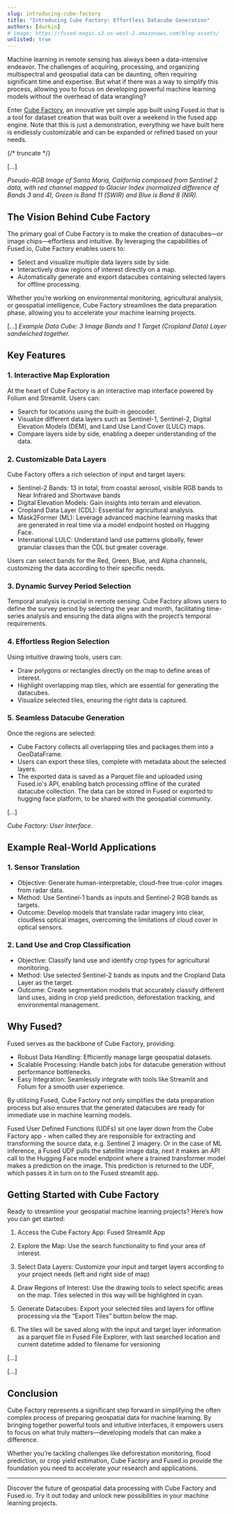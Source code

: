 ```yaml
---
slug: introducing-cube-factory
title: "Introducing Cube Factory: Effortless Datacube Generation"
authors: [durkin]
# image: https://fused-magic.s3.us-west-2.amazonaws.com/blog-assets/
unlisted: true
---
```



Machine learning in remote sensing has always been a data-intensive endeavor. The challenges of acquiring, processing, and organizing multispectral and geospatial data can be daunting, often requiring significant time and expertise. But what if there was a way to simplify this process, allowing you to focus on developing powerful machine learning models without the overhead of data wrangling?

Enter [Cube Factory](https://www.fused.io/workbench/apps#app/s/i/fa_57r45jFxtCuihNqx5brtd9), an innovative yet simple app built using Fused.io that is a tool for dataset creation that was built over a weekend in the fused app engine. Note that this is just a demonstration, everything we have built here is endlessly customizable and can be expanded or refined based on your needs.

{/* truncate */}



[...]

_Pseudo-RGB Image of Santa Maria, California composed from Sentinel 2 data, with red channel mapped to Glacier Index (normalized difference of Bands 3 and 4), Green  is Band 11 (SWIR) and Blue is Band 8 (NIR)._


## The Vision Behind Cube Factory
The primary goal of Cube Factory is to make the creation of datacubes—or image chips—effortless and intuitive. By leveraging the capabilities of Fused.io, Cube Factory enables users to:
- Select and visualize multiple data layers side by side.
- Interactively draw regions of interest directly on a map.
- Automatically generate and export datacubes containing selected layers for offline processing.

Whether you’re working on environmental monitoring, agricultural analysis, or geospatial intelligence, Cube Factory streamlines the data preparation phase, allowing you to accelerate your machine learning projects.

[...]
_Example Data Cube: 3 Image Bands and 1 Target (Cropland Data) Layer sandwiched together._


## Key Features

### 1. Interactive Map Exploration
At the heart of Cube Factory is an interactive map interface powered by Folium and Streamlit. Users can:
- Search for locations using the built-in geocoder.
- Visualize different data layers such as Sentinel-1, Sentinel-2, Digital Elevation Models (DEM), and Land Use Land Cover (LULC) maps.
- Compare layers side by side, enabling a deeper understanding of the data.

### 2. Customizable Data Layers
Cube Factory offers a rich selection of input and target layers:

- Sentinel-2 Bands: 13 in total, from coastal aerosol, visible RGB bands to Near Infrared and Shortwave bands
- Digital Elevation Models: Gain insights into terrain and elevation.
- Cropland Data Layer (CDL): Essential for agricultural analysis.
- Mask2Former (ML): Leverage advanced machine learning masks that are generated in real time via a model endpoint hosted on Hugging Face.
- International LULC: Understand land use patterns globally, fewer granular classes than the CDL but greater coverage.

Users can select bands for the Red, Green, Blue, and Alpha channels, customizing the data according to their specific needs.

### 3. Dynamic Survey Period Selection

Temporal analysis is crucial in remote sensing. Cube Factory allows users to define the survey period by selecting the year and month, facilitating time-series analysis and ensuring the data aligns with the project’s temporal requirements.

### 4. Effortless Region Selection
Using intuitive drawing tools, users can:
- Draw polygons or rectangles directly on the map to define areas of interest.
- Highlight overlapping map tiles, which are essential for generating the datacubes.
- Visualize selected tiles, ensuring the right data is captured.

### 5. Seamless Datacube Generation

Once the regions are selected:
- Cube Factory collects all overlapping tiles and packages them into a GeoDataFrame.
- Users can export these tiles, complete with metadata about the selected layers.
- The exported data is saved as a Parquet file and uploaded using Fused.io's API, enabling batch processing offline of the curated datacube collection. The data can be stored in Fused or exported to hugging face platform, to be shared with the geospatial community.

[...]

_Cube Factory: User Interface._


## Example Real-World Applications

### 1. Sensor Translation
- Objective: Generate human-interpretable, cloud-free true-color images from radar data.
- Method: Use Sentinel-1 bands as inputs and Sentinel-2 RGB bands as targets.
- Outcome: Develop models that translate radar imagery into clear, cloudless optical images, overcoming the limitations of cloud cover in optical sensors.

### 2. Land Use and Crop Classification
- Objective: Classify land use and identify crop types for agricultural monitoring.
- Method: Use selected Sentinel-2 bands as inputs and the Cropland Data Layer as the target.
- Outcome: Create segmentation models that accurately classify different land uses, aiding in crop yield prediction, deforestation tracking, and environmental management.

## Why Fused?
Fused serves as the backbone of Cube Factory, providing:
- Robust Data Handling: Efficiently manage large geospatial datasets.
- Scalable Processing: Handle batch jobs for datacube generation without performance bottlenecks.
- Easy Integration: Seamlessly integrate with tools like Streamlit and Folium for a smooth user experience.

By utilizing Fused, Cube Factory not only simplifies the data preparation process but also ensures that the generated datacubes are ready for immediate use in machine learning models.

Fused User Defined Functions (UDFs) sit one layer down from the Cube Factory app - when called they are responsible for extracting and transforming the source data, e.g. Sentinel 2 imagery. Or in the case of ML inference, a Fused UDF pulls the satellite image data, next it makes an API call to the Hugging Face model endpoint where a trained transformer model makes a prediction on the image. This prediction is returned to the UDF, which passes it in turn on to the Fused streamlit app.

## Getting Started with Cube Factory
Ready to streamline your geospatial machine learning projects? Here’s how you can get started:
1. Access the Cube Factory App: Fused Streamlit App
2. Explore the Map: Use the search functionality to find your area of interest.
3. Select Data Layers: Customize your input and target layers according to your project needs (left and right side of map)
4. Draw Regions of Interest: Use the drawing tools to select specific areas on the map. Tiles selected in this way will be highlighted in cyan.
5. Generate Datacubes: Export your selected tiles and layers for offline processing via the “Export Tiles” button below the map.

6. The tiles will be saved along with the input and target layer information as  a parquet file in Fused File Explorer, with last searched location and current datetime added to filename for versioning

[...]

[...]


## Conclusion
Cube Factory represents a significant step forward in simplifying the often complex process of preparing geospatial data for machine learning. By bringing together powerful tools and intuitive interfaces, it empowers users to focus on what truly matters—developing models that can make a difference.

Whether you’re tackling challenges like deforestation monitoring, flood prediction, or crop yield estimation, Cube Factory and Fused.io provide the foundation you need to accelerate your research and applications.

---
Discover the future of geospatial data processing with Cube Factory and Fused.io. Try it out today and unlock new possibilities in your machine learning projects.
